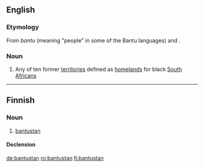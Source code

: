 ==English==

===Etymology===
From ''bantu'' (meaning "people" in some of the Bantu languages) and {{term|-stan|lang=en}}.

===Noun===
{{wikipedia}}
{{en-noun}}

# Any of ten former [[territory|territories]] defined as [[homeland]]s for black [[South African]]s

----

==Finnish==

===Noun===
{{fi-noun}}

# [[#English|bantustan]]

====Declension====
{{fi-decl-risti|bantustan|i=0}}

[[de:bantustan]]
[[ro:bantustan]]
[[fi:bantustan]]